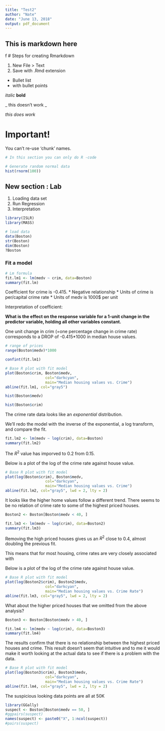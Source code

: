 ```yaml
---
title: "Test2"
author: "Nate"
date: "June 13, 2018"
output: pdf_document
---
```


## This is markdown here 
f
# Steps for creating Rmarkdown

1. New File > Text 
2. Save with .Rmd extension

* Bullet list 
* with bullet points

_italic_
**bold**

_ this doesn't work _ 


_this does work_ 


# Important! 

You can't re-use 'chunk' names. 

```r
# In this section you can only do R -code 

# Generate random normal data
hist(rnorm(100))

```


## New section : Lab 

1. Loading data set 
2. Run Regression 
3. Interpretation 

```r
library(ISLR)
library(MASS)

# load data
data(Boston)
str(Boston)
dim(Boston)
?Boston
```

### Fit a model 

```r
# Lm formula
fit.lm1 <- lm(medv ~ crim, data=Boston)
summary(fit.lm)
```

Coefficient for crime is -0.415. 
* Negative relationship
* Units of crime is per/capital crime rate
* Units of medv is 1000$ per unit 

Interpretation of coefficient:

**What is the effect on the response 
variable for a 1-unit change in the predictor variable, 
holding all other variables constant.**

One unit change in crim (=one percentage change in crime rate)
corresponds to a DROP of -0.415*1000 in median house values. 

```r
# range of prices
range(Boston$medv)*1000

```

```r
confint(fit.lm1)

```

```r
# Base R plot with fit model
plot(Boston$crim, Boston$medv, 
                  col="darkcyan", 
                  main="Median housing values vs. Crime")
abline(fit.lm1, col="gray5")

```

```r
hist(Boston$medv)
```
```r
hist(Boston$crim)
```

The crime rate data looks like an _exponential_ distribution. 

We'll redo the model with the inverse of the exponential, a log transform, and compare the fit. 

```r
fit.lm2 <- lm(medv ~ log(crim), data=Boston) 
summary(fit.lm2)
```

The $R^2$ value has imporved to 0.2 from 0.15. 

Below is a plot of the log of the crime rate against house value.

```r
# Base R plot with fit model
plot(log(Boston$crim), Boston$medv, 
                  col="darkcyan", 
                  main="Median housing values vs. Crime")
abline(fit.lm2, col="gray5", lwd = 2, lty = 2)

```


It looks like the higher home values follow a different trend. 
There seems to be no relation of crime rate to some of the highest priced houses.

```r
Boston2 <- Boston[Boston$medv < 40, ]

fit.lm3 <- lm(medv ~ log(crim), data=Boston2) 
summary(fit.lm3)
```

Removing the high priced houses gives us an $R^2$ close to 0.4, almost doubling the previous fit. 

This means that for most housing, crime rates are very closely associated with 

Below is a plot of the log of the crime rate against house value.

```r
# Base R plot with fit model
plot(log(Boston2$crim), Boston2$medv, 
                  col="darkcyan", 
                  main="Median housing values vs. Crime Rate")
abline(fit.lm3, col="gray5", lwd = 2, lty = 2)

```

What about the higher priced houses that we omitted from the above analysis? 

```r
Boston3 <- Boston[Boston$medv > 40, ]

fit.lm4 <- lm(medv ~ log(crim), data=Boston3) 
summary(fit.lm4)
```

The results confirm that there is no relationship between the highest priced houses and crime. 
This result doesn't seem that intuitive and to me it would make it worth looking at the actual data to see if
there is a problem with the data. 



```r
# Base R plot with fit model
plot(log(Boston3$crim), Boston3$medv, 
                  col="darkcyan", 
                  main="Median housing values vs. Crime Rate")
abline(fit.lm4, col="gray5", lwd = 2, lty = 2)
```


The suspicious looking data points are all at 50K 

```r
library(GGally)
suspect <- Boston[Boston$medv == 50, ]
#ggpairs(suspect)
names(suspect) <- paste0("X", 1:ncol(suspect))
#pairs(suspect)

```





